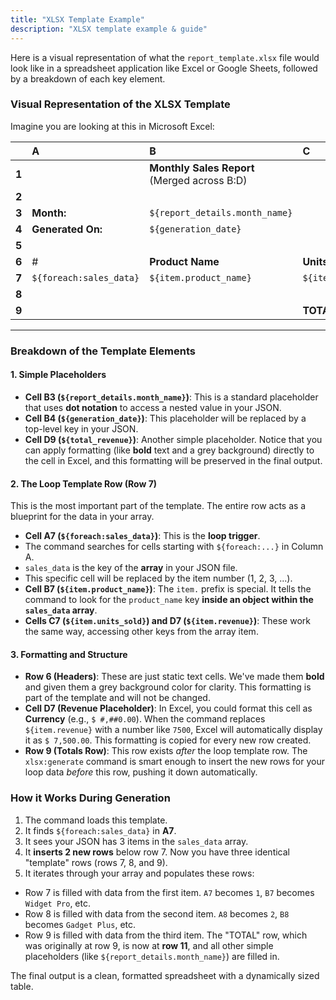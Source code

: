 ```yaml
---
title: "XLSX Template Example"
description: "XLSX template example & guide"
---
```


Here is a visual representation of what the `report_template.xlsx` file would look like in a spreadsheet application like Excel or Google Sheets, followed by a breakdown of each key element.

### Visual Representation of the XLSX Template

Imagine you are looking at this in Microsoft Excel:

| | **A** | **B** | **C** | **D** |
| :--- | :--- | :--- | :--- | :--- |
| **1**| | <b>Monthly Sales Report</b> (Merged across B:D) |
| **2**| | | | |
| **3**| **Month:** | `${report_details.month_name}` | | |
| **4**| **Generated On:** | `${generation_date}` | | |
| **5**| | | | |
| **6**| # | <b>Product Name</b> | <b>Units Sold</b> | <b>Revenue</b> |
| **7**| `${foreach:sales_data}` | `${item.product_name}` | `${item.units_sold}` | `${item.revenue}` |
| **8**| | | | |
| **9**| | | <b>TOTAL:</b> | <b>`${total_revenue}`</b> |

---

### Breakdown of the Template Elements

#### 1. Simple Placeholders
-   **Cell B3 (`${report_details.month_name}`)**: This is a standard placeholder that uses **dot notation** to access a nested value in your JSON.
-   **Cell B4 (`${generation_date}`)**: This placeholder will be replaced by a top-level key in your JSON.
-   **Cell D9 (`${total_revenue}`)**: Another simple placeholder. Notice that you can apply formatting (like **bold** text and a grey background) directly to the cell in Excel, and this formatting will be preserved in the final output.

#### 2. The Loop Template Row (Row 7)
This is the most important part of the template. The entire row acts as a blueprint for the data in your array.

-   **Cell A7 (`${foreach:sales_data}`)**: This is the **loop trigger**.
-   The command searches for cells starting with `${foreach:...}` in Column A.
-   `sales_data` is the key of the **array** in your JSON file.
-   This specific cell will be replaced by the item number (1, 2, 3, ...).
-   **Cell B7 (`${item.product_name}`)**: The `item.` prefix is special. It tells the command to look for the `product_name` key **inside an object within the `sales_data` array**.
-   **Cells C7 (`${item.units_sold}`) and D7 (`${item.revenue}`)**: These work the same way, accessing other keys from the array item.

#### 3. Formatting and Structure
-   **Row 6 (Headers)**: These are just static text cells. We've made them **bold** and given them a grey background color for clarity. This formatting is part of the template and will not be changed.
-   **Cell D7 (Revenue Placeholder)**: In Excel, you could format this cell as **Currency** (e.g., `$ #,##0.00`). When the command replaces `${item.revenue}` with a number like `7500`, Excel will automatically display it as `$ 7,500.00`. This formatting is copied for every new row created.
-   **Row 9 (Totals Row)**: This row exists *after* the loop template row. The `xlsx:generate` command is smart enough to insert the new rows for your loop data *before* this row, pushing it down automatically.

### How it Works During Generation

1.  The command loads this template.
2.  It finds `${foreach:sales_data}` in **A7**.
3.  It sees your JSON has 3 items in the `sales_data` array.
4.  It **inserts 2 new rows** below row 7. Now you have three identical "template" rows (rows 7, 8, and 9).
5.  It iterates through your array and populates these rows:
-   Row 7 is filled with data from the first item. `A7` becomes `1`, `B7` becomes `Widget Pro`, etc.
-   Row 8 is filled with data from the second item. `A8` becomes `2`, `B8` becomes `Gadget Plus`, etc.
-   Row 9 is filled with data from the third item.
The "TOTAL" row, which was originally at row 9, is now at **row 11**, and all other simple placeholders (like `${report_details.month_name}`) are filled in.

The final output is a clean, formatted spreadsheet with a dynamically sized table.